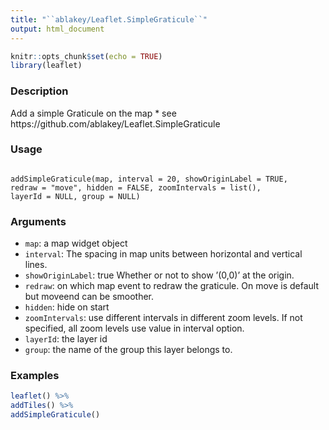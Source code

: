 ```yaml
---
title: "``ablakey/Leaflet.SimpleGraticule``"
output: html_document
---
```


```r
knitr::opts_chunk$set(echo = TRUE)
library(leaflet)
```



### Description

Add a simple Graticule on the map 
* see https://github.com/ablakey/Leaflet.SimpleGraticule

### Usage

<pre><code>
addSimpleGraticule(map, interval = 20, showOriginLabel = TRUE,
redraw = "move", hidden = FALSE, zoomIntervals = list(),
layerId = NULL, group = NULL)
</code></pre>

### Arguments

* ``map``: a map widget object
* ``interval``: The spacing in map units between horizontal and vertical lines.
* ``showOriginLabel``: true Whether or not to show ’(0,0)’ at the origin.
* ``redraw``: on which map event to redraw the graticule. On move is default but moveend can be smoother.
* ``hidden``: hide on start
* ``zoomIntervals``: use different intervals in different zoom levels. If not specified, all zoom levels use value in interval option.
* ``layerId``: the layer id
* ``group``: the name of the group this layer belongs to.

### Examples

```r
leaflet() %>%
addTiles() %>%
addSimpleGraticule()
```
